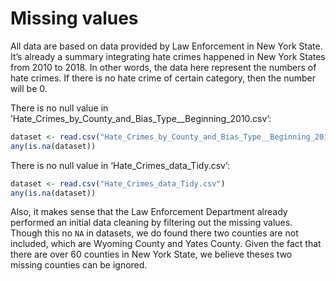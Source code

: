 # Missing values

All data are based on data provided by Law Enforcement in New York State. It’s already a summary integrating hate crimes happened in New York States from 2010 to 2018. In other words, the data here represent the numbers of hate crimes. If there is no hate crime of certain category, then the number will be 0.  

There is no null value in 'Hate_Crimes_by_County_and_Bias_Type__Beginning_2010.csv':

```r
dataset <- read.csv("Hate_Crimes_by_County_and_Bias_Type__Beginning_2010.csv")
any(is.na(dataset))
```

There is no null value in 'Hate_Crimes_data_Tidy.csv':

```r
dataset <- read.csv("Hate_Crimes_data_Tidy.csv")
any(is.na(dataset))
```

Also, it makes sense that the Law Enforcement Department already performed an initial data cleaning by filtering out the missing values. Though this no `NA` in datasets, we do found there two counties are not included, which are Wyoming County and Yates County. Given the fact that there are over 60 counties in New York State, we believe theses two missing counties can be ignored.
